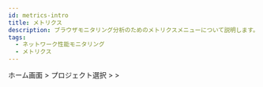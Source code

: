 ```yaml
---
id: metrics-intro
title: メトリクス
description: ブラウザモニタリング分析のためのメトリクスメニューについて説明します。
tags:
  - ネットワーク性能モニタリング
  - メトリクス
---
```


ホーム画面 > プロジェクト選択 > <Cmdname sid="sitemap" className="uitext" /> > <Cmdname sid="tag_count" className="uitext" />


<Metricsintrov2 />  
